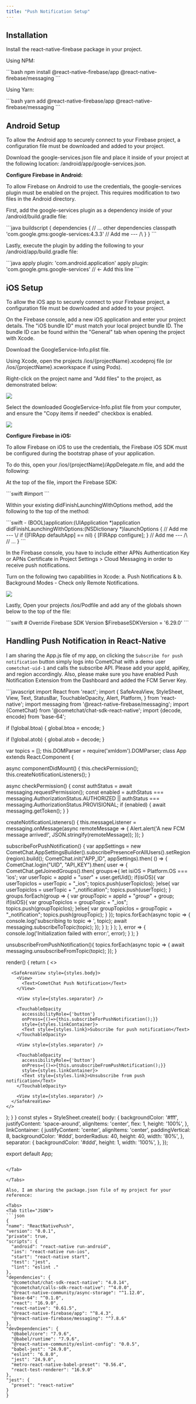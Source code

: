 ```yaml
---
title: "Push Notification Setup"
---
```




## Installation

Install the react-native-firebase package in your project.

Using NPM:

<Tabs>
<Tab title="JavaScript">
```bash
npm install @react-native-firebase/app @react-native-firebase/messaging
```

</Tab>

</Tabs>

Using Yarn:

<Tabs>
<Tab title="JavaScript">
```bash
yarn add @react-native-firebase/app @react-native-firebase/messaging
```

</Tab>

</Tabs>

## Android Setup

To allow the Android app to securely connect to your Firebase project, a configuration file must be downloaded and added to your project.

Download the google-services.json file and place it inside of your project at the following location: /android/app/google-services.json.

**Configure Firebase in Android:**

To allow Firebase on Android to use the credentials, the google-services plugin must be enabled on the project. This requires modification to two files in the Android directory.

First, add the google-services plugin as a dependency inside of your /android/build.gradle file:

<Tabs>
<Tab title="java">
```java
buildscript {
dependencies {
  // ... other dependencies
  classpath 'com.google.gms:google-services:4.3.3'
  // Add me --- /\
}
} 
```

</Tab>

</Tabs>

Lastly, execute the plugin by adding the following to your /android/app/build.gradle file:

<Tabs>
<Tab title="java">
```java
apply plugin: 'com.android.application'
apply plugin: 'com.google.gms.google-services' // <- Add this line
```

</Tab>

</Tabs>

## iOS Setup

To allow the iOS app to securely connect to your Firebase project, a configuration file must be downloaded and added to your project.

On the Firebase console, add a new iOS application and enter your project details. The "iOS bundle ID" must match your local project bundle ID. The bundle ID can be found within the "General" tab when opening the project with Xcode.

Download the GoogleService-Info.plist file.

Using Xcode, open the projects /ios/\{projectName}.xcodeproj file (or /ios/\{projectName}.xcworkspace if using Pods).

Right-click on the project name and "Add files" to the project, as demonstrated below:

<Frame>
  <img src="/images/e9390775-1623199925-295ac4dfe9fa2bbfe601aba077cf583c.png" />
</Frame>

Select the downloaded GoogleService-Info.plist file from your computer, and ensure the "Copy items if needed" checkbox is enabled.

<Frame>
  <img src="/images/f393c3db-1623199930-5306d6c5f93edf4d5432a5b49332c426.png" />
</Frame>

**Configure Firebase in iOS:**

To allow Firebase on iOS to use the credentials, the Firebase iOS SDK must be configured during the bootstrap phase of your application.

To do this, open your /ios/\{projectName}/AppDelegate.m file, and add the following:

At the top of the file, import the Firebase SDK:

<Tabs>
<Tab title="Swift">
```swift
#import <Firebase.h>  
```

</Tab>

</Tabs>

Within your existing didFinishLaunchingWithOptions method, add the following to the top of the method:

<Tabs>
<Tab title="Swift">
```swift
- (BOOL)application:(UIApplication *)application didFinishLaunchingWithOptions:(NSDictionary *)launchOptions {
// Add me --- \/
if ([FIRApp defaultApp] == nil) {
  [FIRApp configure];
}
// Add me --- /\
// ...
}
```

</Tab>

</Tabs>

In the Firebase console, you have to include either APNs Authentication Key or APNs Certificate in Project Settings > Cloud Messaging in order to receive push notifications.

Turn on the following two capabilities in Xcode: a. Push Notifications & b. Background Modes - Check only Remote Notifications.

<Frame>
  <img src="/images/e82f9f80-1623199934-179f408f37e02830e46d38430db718e3.jpg" />
</Frame>

Lastly, Open your projects /ios/Podfile and add any of the globals shown below to the top of the file:

<Tabs>
<Tab title="Swift">
```swift
# Override Firebase SDK Version
$FirebaseSDKVersion = '6.29.0'
```

</Tab>

</Tabs>

## Handling Push Notification in React-Native

I am sharing the App.js file of my app, on clicking the `Subscribe for push notification` button simply logs into CometChat with a demo user `cometchat-uid-1` and calls the subscribe API. Please add your appId, apiKey, and region accordingly. Also, please make sure you have enabled Push Notification Extension from the Dashboard and added the FCM Server Key.

<Tabs>
<Tab title="JavaScript">
```javascript
import React from 'react';
import {
SafeAreaView,
StyleSheet,
View,
Text,
StatusBar,
TouchableOpacity,
Alert,
Platform,
} from 'react-native';
import messaging from '@react-native-firebase/messaging';
import {CometChat} from '@cometchat/chat-sdk-react-native';
import {decode, encode} from 'base-64';

if (!global.btoa) {
global.btoa = encode;
}

if (!global.atob) {
global.atob = decode;
}

var topics = [];
this.DOMParser = require('xmldom').DOMParser;
class App extends React.Component {

async componentDidMount() {
  this.checkPermission();
  this.createNotificationListeners();
}

async checkPermission() {
  const authStatus = await messaging.requestPermission();
  const enabled = authStatus === messaging.AuthorizationStatus.AUTHORIZED || authStatus === messaging.AuthorizationStatus.PROVISIONAL;
  if (enabled) {
    await messaging.getToken();
  }
}

createNotificationListeners() {
  this.messageListener = messaging.onMessage(async remoteMessage => {
    Alert.alert('A new FCM message arrived!', JSON.stringify(remoteMessage));
  });
}

subscribeForPushNotification() {
  var appSettings = new CometChat.AppSettingsBuilder().subscribePresenceForAllUsers().setRegion(region).build();
  CometChat.init("APP_ID", appSettings).then(
    () => {
      CometChat.login("UID", "API_KEY").then(
        user => {
          CometChat.getJoinedGroups().then(
            groups=>{
              let isiOS = Platform.OS === 'ios';
              var userTopic = appId + "_user_" + user.getUid();
              if(isiOS){
                var userTopicIos = userTopic + "_ios";
                topics.push(userTopicIos);
              }else{
  								var userTopicIos = userTopic + "_notification";
                topics.push(userTopic);
              }
              groups.forEach(group => {
                var groupTopic = appId + "_group_" + group;
                if(isiOS){
                  var groupTopicIos = groupTopic + "_ios";
                  topics.push(groupTopicIos);
                }else{
                  var groupTopicIos = groupTopic + "_notification";
                  topics.push(groupTopic);
                }
              });
              topics.forEach(async topic => {
                console.log('subscribing to topic => ', topic);
                await messaging.subscribeToTopic(topic);
              });
            }
          );
        }
      );
    }, error => {
      console.log('Initialization failed with error:', error);
    }
  );
}

unsubscribeFromPushNotification(){
  topics.forEach(async topic => {
    await messaging.unsubscribeFromTopic(topic);
  });
}

render() {
  return (
    <>
      <StatusBar barStyle="dark-content" />

      <SafeAreaView style={styles.body}>
        <View>
          <Text>CometChat Push Notification</Text>
        </View>

        <View style={styles.separator} />

        <TouchableOpacity
          accessibilityRole={'button'}
          onPress={()=>{this.subscribeForPushNotification();}}
          style={styles.linkContainer}>
          <Text style={styles.link}>Subscribe for push notification</Text>
        </TouchableOpacity>

        <View style={styles.separator} />
        
        <TouchableOpacity
          accessibilityRole={'button'}
          onPress={()=>{this.unsubscribeFromPushNotification();}}
          style={styles.linkContainer}>
          <Text style={styles.link}>Unsubscribe from push notification</Text>
        </TouchableOpacity>

        <View style={styles.separator} />
      </SafeAreaView>
    </>
  );
}
}
const styles = StyleSheet.create({
body: {
  backgroundColor: '#fff',
  justifyContent: 'space-around',
  alignItems: 'center',
  flex: 1,
  height: '100%',
},
linkContainer: {
  justifyContent: 'center',
  alignItems: 'center',
  paddingVertical: 8,
  backgroundColor: '#ddd',
  borderRadius: 40,
  height: 40,
  width: '80%',
},
separator: {
  backgroundColor: '#ddd',
  height: 1,
  width: '100%',
},
});

export default App;
```

</Tab>

</Tabs>

Also, I am sharing the package.json file of my project for your reference:

<Tabs>
<Tab title="JSON">
```json
{
"name": "ReactNativePush",
"version": "0.0.1",
"private": true,
"scripts": {
  "android": "react-native run-android",
  "ios": "react-native run-ios",
  "start": "react-native start",
  "test": "jest",
  "lint": "eslint ."
},
"dependencies": {
  "@cometchat/chat-sdk-react-native": "4.0.14",
  "@cometchat/calls-sdk-react-native": "^4.0.0",
  "@react-native-community/async-storage": "^1.12.0",
  "base-64": "^0.1.0",
  "react": "16.9.0",
  "react-native": "0.61.5",
  "@react-native-firebase/app": "^8.4.3",
  "@react-native-firebase/messaging": "^7.8.6"
},
"devDependencies": {
  "@babel/core": "7.9.6",
  "@babel/runtime": "7.9.6",
  "@react-native-community/eslint-config": "0.0.5",
  "babel-jest": "24.9.0",
  "eslint": "6.8.0",
  "jest": "24.9.0",
  "metro-react-native-babel-preset": "0.56.4",
  "react-test-renderer": "16.9.0"
},
"jest": {
  "preset": "react-native"
}
}
```

</Tab>

</Tabs>
